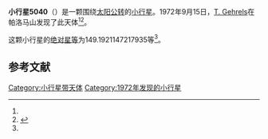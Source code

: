 {{Infobox planet
| bgcolour = #FFFFC0
| name = 5040 Rabinowitz
| symbol = 
| image = 
| caption = 
| discovery = yes
| discovery_ref = 
| discoverer = [[T._Gehrels|T. Gehrels]]
| discovery_site = [[帕洛马山|帕洛马山]] 
| discovered = 1972年9月15日
| designations = yes
| mp_name = 
| named_after = 
| alt_names = 1972 RF/ 1987 QE
| mp_category = [[主带小行星|主带小行星]]
| orbit_ref = <ref name="a">[http://ssd.jpl.nasa.gov/sbdb.cgi?sstr=5040 5040 Rabinowitz] {{Wayback|url=http://ssd.jpl.nasa.gov/sbdb.cgi?sstr=5040 |date=20140815080835 }}，小行星數據庫瀏覽器（JPL Small-Body Database Browser）－[[美国国家航空航天局|美国国家航空航天局]]喷气推进实验室</ref>
| epoch = 2456400.5 (2013年4月18日更新)
| aphelion = {{convert|2.966862041305305|AU|km|3|abbr=on|lk=out}}
| perihelion = {{convert|1.867957808556059|AU|km|3|abbr=on}}
| semimajor = {{convert|2.417409924930682|AU|km|3|abbr=on}}
| eccentricity = 0.227289592
| period = 1372.852497 [[日|日]]<br />3.76[[儒略年|儒略年]]
| avg_speed = 
| inclination = 24.33898137984738
| asc_node = 175.7365631933618
| mean_anomaly = 
| arg_peri = 149.1921147217935
| satellites = 
| physical_characteristics = yes
| dimensions = 
| mass = 
| density = 
| surface_grav = 
| escape_velocity = 
| sidereal_day = 
| axial_tilt = 
| pole_ecliptic_lat = 
| pole_ecliptic_lon = 
| albedo = 
| temperatures= 
| temp_name1 = 
| mean_temp_1 = 
| max_temp_1 = 
| temp_name2 = 
| max_temp_2 = 
| spectral_type = 
| abs_magnitude = 149.1921147217935
}}

'''小行星5040'''（{{lang-en|5040 Rabinowitz}}）是一颗围绕[[太阳|太阳]][[公转|公转]]的[[小行星|小行星]]。1972年9月15日，[[T._Gehrels|T. Gehrels]]在帕洛马山发现了此天体<ref name="a" /><ref>{{cite news|title=小行星列表|url=http://cfa-www.harvard.edu/iau/lists/NumberedMPs.txt|accessdate=2013-07-08|newspaper=哈佛大学|archive-date=2008-05-17|archive-url=https://web.archive.org/web/20080517010638/http://cfa-www.harvard.edu/iau/lists/NumberedMPs.txt|dead-url=no}}</ref>。

这颗小行星的[[绝对星等|绝对星等]]为149.1921147217935等<ref name="a" />。

==参考文献==
{{reflist}}
{{Minor Planet Number|[[小行星5039|小行星5039]]|[[小行星5041|小行星5041]]}}

{{小天体}}

[[Category:小行星带天体|Category:小行星带天体]]
[[Category:1972年发现的小行星|Category:1972年发现的小行星]]

{{asteroid-stub}}